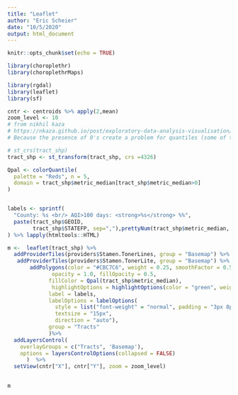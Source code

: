 ```yaml
---
title: "Leaflet"
author: "Eric Scheier"
date: "10/5/2020"
output: html_document
---
```


```r
knitr::opts_chunk$set(echo = TRUE)
```

```r
library(choroplethr)
library(choroplethrMaps)
```

```r
library(rgdal)
library(leaflet)
library(sf)

cntr <- centroids %>% apply(2,mean)
zoom_level <- 10
# from nikhil kaza
# https://nkaza.github.io/post/exploratory-data-analysis-visualisation/
# Because the presence of 0's create a problem for quantiles (some of the quantiles are the same) let's separate them out while calculating breaks.

# st_crs(tract_shp)
tract_shp <- st_transform(tract_shp, crs =4326)

Qpal <- colorQuantile(
  palette = "Reds", n = 5,
  domain = tract_shp$metric_median[tract_shp$metric_median>0]
)


labels <- sprintf(
  "County: %s <br/> AQI>100 days: <strong>%s</strong> %%",
  paste(tract_shp$GEOID, 
        tract_shp$STATEFP, sep=","),prettyNum(tract_shp$metric_median, digits=2)
) %>% lapply(htmltools::HTML)

m <-  leaflet(tract_shp) %>%
  addProviderTiles(providers$Stamen.TonerLines, group = "Basemap") %>%
   addProviderTiles(providers$Stamen.TonerLite, group = "Basemap") %>%
       addPolygons(color = "#CBC7C6", weight = 0.25, smoothFactor = 0.5,
              opacity = 1.0, fillOpacity = 0.5,
             fillColor = Qpal(tract_shp$metric_median),
              highlightOptions = highlightOptions(color = "green", weight = 2, bringToFront = TRUE),
             label = labels,
             labelOptions = labelOptions(
               style = list("font-weight" = "normal", padding = "3px 8px"),
               textsize = "15px",
               direction = "auto"),
             group = "Tracts"
             )%>%
  addLayersControl(
    overlayGroups = c("Tracts", 'Basemap'),
    options = layersControlOptions(collapsed = FALSE)
      )  %>% 
  setView(cntr["X"], cntr["Y"], zoom = zoom_level)

  
m 
```

